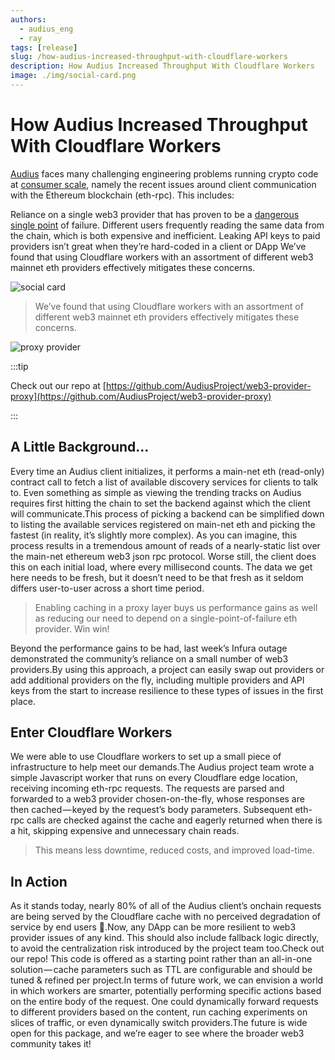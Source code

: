 ```yaml
---
authors:
  - audius_eng
  - ray
tags: [release]
slug: /how-audius-increased-throughput-with-cloudflare-workers
description: How Audius Increased Throughput With Cloudflare Workers
image: ./img/social-card.png
---
```


# How Audius Increased Throughput With Cloudflare Workers


[Audius](https://audius.co/) faces many challenging engineering problems running crypto code at [consumer scale](https://dashboard.audius.org/), namely the recent issues around client communication with the Ethereum blockchain (eth-rpc). This includes:

Reliance on a single web3 provider that has proven to be a [dangerous single point](https://thedefiant.io/an-infrastructure-outage-temporarily-broke-defi/) of failure.
Different users frequently reading the same data from the chain, which is both expensive and inefficient.
Leaking API keys to paid providers isn’t great when they’re hard-coded in a client or DApp
We’ve found that using Cloudflare workers with an assortment of different web3 mainnet eth providers effectively mitigates these concerns.

![social card](./img/social-card.png)

<!--truncate-->


> We’ve found that using Cloudflare workers with an assortment of different web3 mainnet eth providers effectively mitigates these concerns.

![proxy provider](./img/proxy-provider.png)

:::tip

Check out our repo at [https://github.com/AudiusProject/web3-provider-proxy](https://github.com/AudiusProject/web3-provider-proxy)

:::


## A Little Background…

Every time an Audius client initializes, it performs a main-net eth (read-only) contract call to fetch a list of available discovery services for clients to talk to. Even something as simple as viewing the trending tracks on Audius requires first hitting the chain to set the backend against which the client will communicate.This process of picking a backend can be simplified down to listing the available services registered on main-net eth and picking the fastest (in reality, it’s slightly more complex). As you can imagine, this process results in a tremendous amount of reads of a nearly-static list over the main-net ethereum web3 json rpc protocol. Worse still, the client does this on each initial load, where every millisecond counts. The data we get here needs to be fresh, but it doesn’t need to be that fresh as it seldom differs user-to-user across a short time period.

> Enabling caching in a proxy layer buys us performance gains as well as reducing our need to depend on a single-point-of-failure eth provider. Win win!

Beyond the performance gains to be had, last week’s Infura outage demonstrated the community’s reliance on a small number of web3 providers.By using this approach, a project can easily swap out providers or add additional providers on the fly, including multiple providers and API keys from the start to increase resilience to these types of issues in the first place.

## Enter Cloudflare Workers

We were able to use Cloudflare workers to set up a small piece of infrastructure to help meet our demands.The Audius project team wrote a simple Javascript worker that runs on every Cloudflare edge location, receiving incoming eth-rpc requests. The requests are parsed and forwarded to a web3 provider chosen-on-the-fly, whose responses are then cached — keyed by the request’s body parameters. Subsequent eth-rpc calls are checked against the cache and eagerly returned when there is a hit, skipping expensive and unnecessary chain reads.

> This means less downtime, reduced costs, and improved load-time.

## In Action

As it stands today, nearly 80% of all of the Audius client’s onchain requests are being served by the Cloudflare cache with no perceived degradation of service by end users 🎉.Now, any DApp can be more resilient to web3 provider issues of any kind. This should also include fallback logic directly, to avoid the centralization risk introduced by the project team too.Check out our repo! This code is offered as a starting point rather than an all-in-one solution — cache parameters such as TTL are configurable and should be tuned & refined per project.In terms of future work, we can envision a world in which workers are smarter, potentially performing specific actions based on the entire body of the request. One could dynamically forward requests to different providers based on the content, run caching experiments on slices of traffic, or even dynamically switch providers.The future is wide open for this package, and we’re eager to see where the broader web3 community takes it!